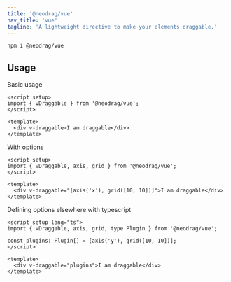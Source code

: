 ```yaml
---
title: '@neodrag/vue'
nav_title: 'vue'
tagline: 'A lightweight directive to make your elements draggable.'
---
```


```sh
npm i @neodrag/vue
```

## Usage

Basic usage

```vue
<script setup>
import { vDraggable } from '@neodrag/vue';
</script>

<template>
  <div v-draggable>I am draggable</div>
</template>
```

With options

```vue
<script setup>
import { vDraggable, axis, grid } from '@neodrag/vue';
</script>

<template>
  <div v-draggable="[axis('x'), grid([10, 10])]">I am draggable</div>
</template>
```

Defining options elsewhere with typescript

```vue
<script setup lang="ts">
import { vDraggable, axis, grid, type Plugin } from '@neodrag/vue';

const plugins: Plugin[] = [axis('y'), grid([10, 10])];
</script>

<template>
  <div v-draggable="plugins">I am draggable</div>
</template>
```

